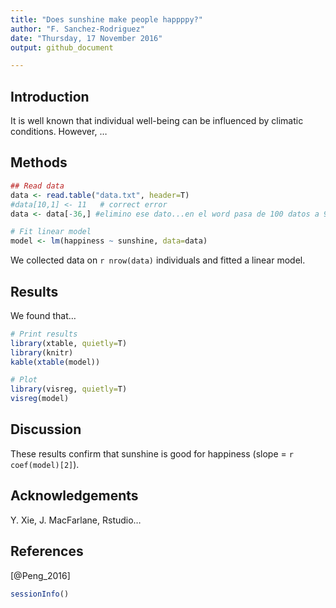```yaml
---
title: "Does sunshine make people happppy?"
author: "F. Sanchez-Rodriguez"
date: "Thursday, 17 November 2016" 
output: github_document

---
```



Introduction
------------

It is well known that individual well-being can be influenced by climatic conditions. However, ...


Methods
-------

```r
## Read data
data <- read.table("data.txt", header=T)
#data[10,1] <- 11   # correct error
data <- data[-36,] #elimino ese dato...en el word pasa de 100 datos a 99

# Fit linear model
model <- lm(happiness ~ sunshine, data=data)

```

We collected data on `r nrow(data)` individuals and fitted a linear model.



Results
-------

We found that...

```r
# Print results
library(xtable, quietly=T)
library(knitr)
kable(xtable(model)) 
```

```r
# Plot
library(visreg, quietly=T)
visreg(model)

```

Discussion
----------

These results confirm that sunshine is good for happiness (slope = `r coef(model)[2]`).


Acknowledgements
----------------

Y. Xie, J. MacFarlane, Rstudio...


References
----------

[@Peng_2016]



```r
sessionInfo()
```

